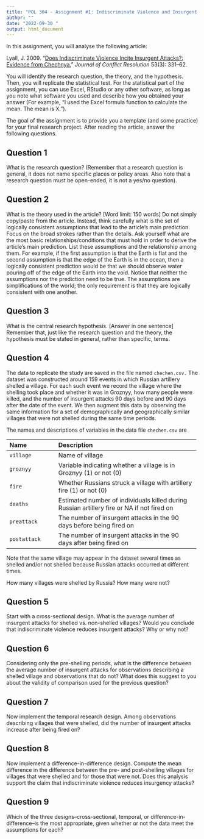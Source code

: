 ```yaml
---
title: "POL 304 - Assignment #1: Indiscriminate Violence and Insurgent Attacks"
author: ""
date: "2022-09-30 "
output: html_document
---
```


In this assignment, you will analyse the following article:

Lyall, J. 2009. “[Does Indiscriminate Violence Incite Insurgent Attacks?: Evidence from Chechnya.](https://journals.sagepub.com/doi/pdf/10.1177/0022002708330881?casa_token=l_7ZYRzIi9cAAAAA:XLhtDu24m6RqVeGR4AWxPRpOsb-dSksMirge5Fkk9oYcHaKIPt3w1iyB1JgAvJcchYPj09aPjFek)” *Journal of Conflict Resolution* 53(3): 331–62.

You will identify the research question, the theory, and the hypothesis. Then, you will replicate the statistical test. For the statistical part of the assignment, you can use Excel, RStudio or any other software, as long as you note what software you used and describe how you obtained your answer (For example, "I used the Excel formula function to calculate the mean. The mean is X."). 

The goal of the assignment is to provide you a template (and some practice) for your final research project. After reading the article, answer the following questions. 



## Question 1
  
What is the research question? (Remember that a research question is general, it does not name specific places or policy areas.  Also note that a research question must be open-ended, it is not a yes/no question).

## Question 2
What is the theory used in the article? [Word limit: 150 words] Do not simply copy/paste from the article. Instead, think carefully what is the set of logically consistent assumptions that lead to the article's main prediction. Focus on the broad strokes rather than the details. Ask yourself what are the most basic relationships/conditions that must hold in order to derive the article's main prediction. List these assumptions and the relationship among them. For example, if the first assumption is that the Earth is flat and the second assumption is that the edge of the Earth is in the ocean, then a logically consistent prediction would be that we should observe water pouring off of the edge of the Earth into the void. Notice that neither the assumptions nor the prediction need to be true. The assumptions are simplifications of the world; the only requirement is that they are logically consistent with one another.

## Question 3
What is the central research hypothesis. [Answer in one sentence] Remember that, just like the research question and the theory, the hypothesis must be stated in general, rather than specific, terms.

## Question 4
The data to replicate the study are saved in the file named `chechen.csv.` The dataset was constructed around 159 events in which Russian artillery shelled a village.  For each such event we record the village where the shelling took place and whether it was in Groznyy, how many people were killed, and the number of insurgent attacks 90 days before and 90 days after the date of the event. We then augment this data by observing the same information for a set of demographically and geographically similar villages that were not shelled during the same time periods.

The names and descriptions of variables in the data file `chechen.csv` are

--------------------------------------------------------------------------------
 Name                 Description
 -------------------- ----------------------------------------------------------
 `village`            Name of village
 
 `groznyy`            Variable indicating whether a village is in
                      Groznyy (1) or not (0) 
                      
 `fire`               Whether Russians struck a village with artillery fire 
                      (1) or not (0)
                      
 `deaths`             Estimated number of individuals killed during Russian artillery fire 
                      or NA if not fired on
                      
 `preattack`          The number of insurgent attacks in the 90 days before being fired on
 
 `postattack`         The number of insurgent attacks in the 90 days after being fired on 
--------------------------------------------------------------------------------

Note that the same village may appear in the dataset several times as shelled and/or not shelled
because Russian attacks occurred at different times.


How many villages were shelled by Russia?  How many were not? 

## Question 5
    
Start with a cross-sectional design. What is the average number of insurgent attacks for shelled vs. non-shelled villages?  Would you conclude that indiscriminate violence reduces insurgent attacks?  Why or why not?

## Question 6

Considering only the pre-shelling periods, what is the difference between the average number of insurgent attacks for observations describing a shelled village and observations that do not?   What does this suggest to 
you about the validity of comparison used for the previous question?

## Question 7

Now implement the temporal research design.  Among observations describing villages that were shelled, did the number of insurgent attacks increase after being fired on?


## Question 8

Now implement a difference-in-difference design. Compute the mean difference in the difference between the pre- and post-shelling villages for villages that were shelled and for those that were not.  Does this analysis support the claim that indiscriminate violence reduces insurgency attacks?  

## Question 9

Which of the three designs--cross-sectional, temporal, or difference-in-difference--is the most appropriate, given whether or not the data meet the assumptions for each?


